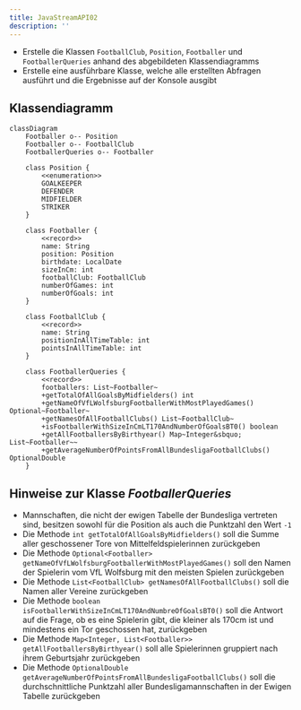 ```yaml
---
title: JavaStreamAPI02
description: ''
---
```



- Erstelle die Klassen `FootballClub`, `Position`, `Footballer` und
  `FootballerQueries` anhand des abgebildeten Klassendiagramms
- Erstelle eine ausführbare Klasse, welche alle erstellten Abfragen ausführt und
  die Ergebnisse auf der Konsole ausgibt

## Klassendiagramm

```mermaid
classDiagram
    Footballer o-- Position
    Footballer o-- FootballClub
    FootballerQueries o-- Footballer

    class Position {
        <<enumeration>>
        GOALKEEPER
        DEFENDER
        MIDFIELDER
        STRIKER
    }

    class Footballer {
        <<record>>
        name: String
        position: Position
        birthdate: LocalDate
        sizeInCm: int
        footballClub: FootballClub
        numberOfGames: int
        numberOfGoals: int
    }

    class FootballClub {
        <<record>>
        name: String
        positionInAllTimeTable: int
        pointsInAllTimeTable: int
    }

    class FootballerQueries {
        <<record>>
        footballers: List~Footballer~
        +getTotalOfAllGoalsByMidfielders() int
        +getNameOfVfLWolfsburgFootballerWithMostPlayedGames() Optional~Footballer~
        +getNamesOfAllFootballClubs() List~FootballClub~
        +isFootballerWithSizeInCmLT170AndNumberOfGoalsBT0() boolean
        +getAllFootballersByBirthyear() Map~Integer&sbquo; List~Footballer~~
        +getAverageNumberOfPointsFromAllBundesligaFootballClubs() OptionalDouble
    }
```

## Hinweise zur Klasse _FootballerQueries_

- Mannschaften, die nicht der ewigen Tabelle der Bundesliga vertreten sind,
  besitzen sowohl für die Position als auch die Punktzahl den Wert `-1`
- Die Methode `int getTotalOfAllGoalsByMidfielders()` soll die Summe aller
  geschossener Tore von Mittelfeldspielerinnen zurückgeben
- Die Methode
  `Optional<Footballer> getNameOfVfLWolfsburgFootballerWithMostPlayedGames()`
  soll den Namen der Spielerin vom VfL Wolfsburg mit den meisten Spielen
  zurückgeben
- Die Methode `List<FootballClub> getNamesOfAllFootballClubs()` soll die Namen
  aller Vereine zurückgeben
- Die Methode `boolean isFootballerWithSizeInCmLT170AndNumbreOfGoalsBT0()` soll
  die Antwort auf die Frage, ob es eine Spielerin gibt, die kleiner als 170cm
  ist und mindestens ein Tor geschossen hat, zurückgeben
- Die Methode `Map<Integer, List<Footballer>> getAllFootballersByBirthyear()`
  soll alle Spielerinnen gruppiert nach ihrem Geburtsjahr zurückgeben
- Die Methode
  `OptionalDouble getAverageNumberOfPointsFromAllBundesligaFootballClubs()` soll
  die durchschnittliche Punktzahl aller Bundesligamannschaften in der Ewigen
  Tabelle zurückgeben

<Exercise pullRequest="72" branchSuffix="stream-api/02" />
